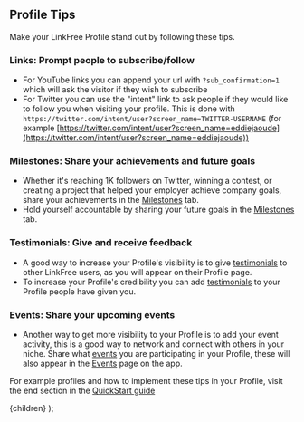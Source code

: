 
## Profile Tips

Make your LinkFree Profile stand out by following these tips.

### Links: Prompt people to subscribe/follow

- For YouTube links you can append your url with `?sub_confirmation=1` which will ask the visitor if they wish to subscribe
- For Twitter you can use the "intent" link to ask people if they would like to follow you when visiting your profile. This is done with `https://twitter.com/intent/user?screen_name=TWITTER-USERNAME` (for example [https://twitter.com/intent/user?screen_name=eddiejaoude](https://twitter.com/intent/user?screen_name=eddiejaoude))

### Milestones: Share your achievements and future goals

- Whether it's reaching 1K followers on Twitter, winning a contest, or creating a project that helped your employer achieve company goals, share your achievements in the [Milestones](/docs/how-to-guides/milestones-json) tab.
- Hold yourself accountable by sharing your future goals in the [Milestones](/docs/how-to-guides/milestones-json) tab.

### Testimonials: Give and receive feedback

- A good way to increase your Profile's visibility is to give [testimonials](/docs/how-to-guides/testimonials-json) to other LinkFree users, as you will appear on their Profile page.
- To increase your Profile's credibility you can add [testimonials](/docs/how-to-guides/testimonials-json) to your Profile people have given you.

### Events: Share your upcoming events

- Another way to get more visibility to your Profile is to add your event activity, this is a good way to network and connect with others in your niche. Share what [events](/docs/how-to-guides/events-json) you are participating in your Profile, these will also appear in the [Events](/events) page on the app.

For example profiles and how to implement these tips in your Profile, visit the end section in the [QuickStart guide](/docs/quickstart-forms)

  <DocsLayout title="profile-style guide" section="Extra" name="Profile Tips">
    {children}
  </DocsLayout>
);
